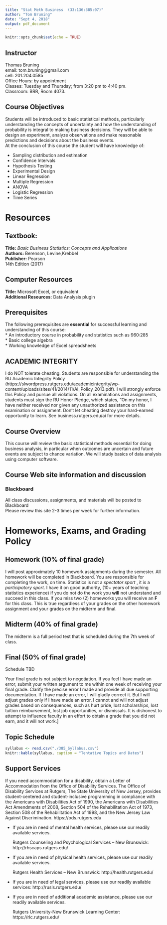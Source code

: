 ```yaml
---
title: "Stat Meth Business  (33:136:385:07)"
author: "Tom Bruning"
date: "Sept 4, 2018"
output: pdf_document
---
```


```r
knitr::opts_chunk$set(echo = TRUE)
```

## Instructor

Thomas Bruning   
email: tom.bruning@gmail.com   
cell: 201.204.0585  
Office Hours: by appointment  
Classes: Tuesday and Thursday; from 3:20 pm to 4:40 pm.  
Classroom: BRR, Room 4073.  

## Course Objectives

Students will be introduced to basic statistical methods, particularly understanding the concepts of uncertainty and how the understanding of probability is integral to making business decisions. They will be able to design an experiment, analyze observations and make reasonable predictions and decisions about the business
events.  
At the conclusion of this course the student will have knowledge of:  

* Sampling distribution and estimation  
* Confidence Intervals  
* Hypothesis Testing  
* Experimental Design  
* Linear Regression  
* Multiple Regression  
* ANOVA  
* Logistic Regression  
* Time Series  



# Resources  

## Textbook:  
**Title:** *Basic Business Statistics: Concepts and Applications*  
**Authors:** Berenson, Levine,Krebbel  
**Publisher:** Pearson  
14th Edition (2017)

## Computer Resources    
**Title:** Microsoft Excel, or equivalent  
**Additional Resources:** Data Analysis plugin  

## Prerequisites  

The following prerequisites are **essential** for successful learning and understanding of this course:    
* An introductory course in probability and statistics such as 960:285     
* Basic college algebra   
* Working knowledge of Excel spreadsheets

## ACADEMIC INTEGRITY  

I do NOT tolerate cheating. Students are responsible for understanding the RU Academic Integrity Policy (https://slwordpress.rutgers.edu/academicintegrity/wp-content/uploads/sites/41/2014/11/AI_Policy_2013.pdf). I will strongly enforce this Policy and pursue all violations. On all examinations and assignments, students must sign the RU Honor Pledge, which states, “On my honor, I have neither received nor given any unauthorized assistance on this examination or assignment.  Don’t let cheating destroy your hard-earned opportunity to learn. See business.rutgers.edu/ai for more details.  

## Course Overview   
This course will review the basic statistical methods essential for doing business analysis, in particular when outcomes are uncertain and future events are subject to chance variation.  We will study basics of data analysis using computer software.

## Course Web site information and discussion   
### Blackboard
All class discussions, assignments, and materials will be posted to Blackboard   
Please review this site 2-3 times per week for further information.

# Homeworks, Exams, and Grading Policy   


## Homework (10% of final grade)  

I will post approximately 10 homework assignments during the semester.  All homework will be completed in Blackboard.  You are responsible for completing the work, on time.  Statistics is not a *spectator sport* , it is a *participatory sport*.  I have it on good authority, (10+ years of teaching statistics experience) if you do not do the work you **will** not understand and succeed in this class.  If you miss two (2) homeworks you will receive an **F** for this class.  This is true regardless of your grades on the other homework assignment and your grades on the midterm and final.

## Midterm (40% of final grade)

The midterm is a full period test that is scheduled during the 7th week of class.

## Final (50% of final grade)

Schedule TBD   

Your final grade is not subject to negotiation. If you feel I have made an error, submit your written argument to me within one week of receiving your final grade. Clarify the precise error I made and provide all due supporting documentation. If I have made an error, I will gladly correct it. But I will adjust grades only if I have made an error. I cannot and will not adjust grades based on consequences, such as hurt pride, lost scholarships, lost tuition reimbursement, lost job opportunities, or dismissals. It is dishonest to attempt to influence faculty in an effort to obtain a grade that you did not earn, and it will not work.]





## Topic Schedule
```r
syllabus <- read.csv("./385_Syllabus.csv")
knitr::kable(syllabus, caption = "Tentative Topics and Dates")  
```

## Support Services


If you need accommodation for a disability, obtain a Letter of Accommodation from the Office of Disability Services. The Office of Disability Services at Rutgers, The State University of New Jersey, provides student-centered and student-inclusive programming in compliance with the Americans with Disabilities Act of 1990, the Americans with Disabilities Act Amendments of 2008, Section 504 of the Rehabilitation Act of 1973, Section 508 of the Rehabilitation Act of 1998, and the New Jersey Law Against Discrimination. https://ods.rutgers.edu  

* If you are in need of mental health services, please use our readily available services.  
  
  Rutgers Counseling and Psychological Services – New Brunswick: http://rhscaps.rutgers.edu/  
  
* If you are in need of physical health services, please use our readily available services.    
  
  Rutgers Health Services – New Brunswick: http://health.rutgers.edu/  
  
* If you are in need of legal services, please use our readily available services: http://rusls.rutgers.edu/
  
* If you are in need of additional academic assistance, please use our readily available services.  
  
  Rutgers University-New Brunswick Learning Center: https://rlc.rutgers.edu/  




